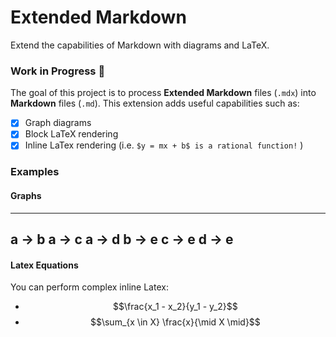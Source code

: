 # Extended Markdown
Extend the capabilities of Markdown with diagrams and LaTeX.

### Work in Progress :wrench:

The goal of this project is to process **Extended Markdown** files (`.mdx`) into **Markdown** files (`.md`). This extension adds useful capabilities such as:
- [x] Graph diagrams
- [x] Block LaTeX rendering
- [x] Inline LaTex rendering (i.e. `$y = mx + b$ is a rational function!` )

### Examples

#### Graphs

-------
a -> b
a -> c
a -> d
b -> e
c -> e
d -> e
-------

#### Latex Equations

You can perform complex inline Latex:
- $$\frac{x_1 - x_2}{y_1 - y_2}$$
- $$\sum_{x \in X} \frac{x}{\mid X \mid}$$
